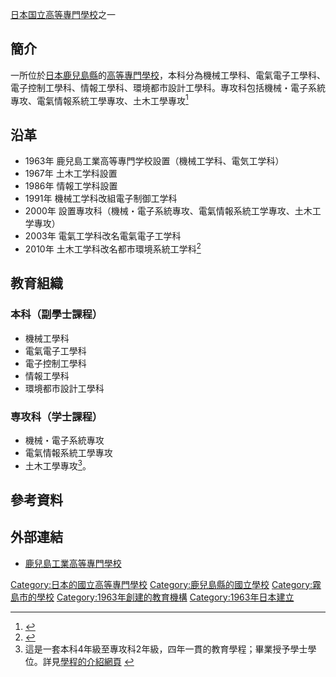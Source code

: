 {{Infobox School
| name           = 鹿兒島工業高等專門學校
| image          = Kagoshima National College of Technology.JPG
| established    = 1963年
| type           = [[國立|國立]]
| legal_person   = {{tsl|ja|国立高等専門学校機構|國立高等專門學校機構}}
| free_label     = 學科
| free_text      = 機械工學科<br/>電氣電子工學科<br/>電子控制工學科<br/>情報工學科<br/>環境都市設計工學科
| free_label2    = 專攻科
| free_text2     = 機械・電子系統專攻<br>電氣情報系統工學專攻<br/>土木工學專攻
| address        = {{JPN}}[[鹿兒島縣|鹿兒島縣]]<br>[[霧島市|霧島市]]隼人町真孝1460-1
| website        = [http://www.kagoshima-ct.ac.jp/ http://www.kagoshima-ct.ac.jp/]
}}

{{nihongo|'''鹿兒島工業高等專門學校'''|鹿児島工業高等専門学校／かごしまこうぎょうこうとうせんもんがっこう|3=National Institute of Technology, Kagoshima College}}[[日本|日本]][[日本国立大学法人|国立]][[高等專門學校|高等專門學校]]之一
==簡介==
一所位於[[日本|日本]][[鹿兒島縣|鹿兒島縣]]的[[高等專門學校|高等專門學校]]，本科分為機械工學科、電氣電子工學科、電子控制工學科、情報工學科、環境都市設計工學科。專攻科包括機械・電子系統專攻、電氣情報系統工學專攻、土木工學專攻<ref>{{cite web|url=http://www4.hhlink.com/link/www.kagoshima-ct.ac.jp/%E9%B9%BF%E5%85%92%E5%B3%B6%E5%B7%A5%E6%A5%AD%E9%AB%98%E7%AD%89%E5%B0%88%E9%96%80%E5%AD%B8%E6%A0%A1|title=鹿兒島工業高等專門學校|publisher=www.kagoshima-ct.ac.jp 國外導航網}}</ref>
== 沿革 ==
*1963年 鹿兒島工業高等專門学校設置（機械工学科、電気工学科） 
*1967年 土木工学科設置 
*1986年 情報工学科設置
*1991年 機械工学科改組電子制御工学科
*2000年 設置專攻科（機械・電子系統專攻、電氣情報系統工学專攻、土木工学專攻） 
*2003年 電氣工学科改名電氣電子工学科
*2010年 土木工学科改名都市環境系統工学科<ref>{{cite web|url=http://www.kagoshima-ct.ac.jp/school-guide/history/|title=沿革|publisher=鹿兒島工專|accessdate=2016-11-11|archive-date=2016-07-25|archive-url=https://web.archive.org/web/20160725064326/http://www.kagoshima-ct.ac.jp/school-guide/history/|dead-url=no}}{{ja}}</ref>
==教育組織==
===本科（副學士課程）===
* 機械工學科
* 電氣電子工學科
* 電子控制工學科
* 情報工學科
* 環境都市設計工學科
=== 専攻科（学士課程） ===
* 機械・電子系統專攻
* 電氣情報系統工學專攻
* 土木工學專攻<ref>這是一套本科4年級至專攻科2年級，四年一貫的教育學程；畢業授予學士學位。詳見[http://www.kagoshima-ct.ac.jp/courses/ 學程的介紹網頁] {{Wayback|url=http://www.kagoshima-ct.ac.jp/courses/ |date=20160920182057 }}</ref>。

==參考資料==
{{reflist}}

==外部連結==
*[http://www.kagoshima-ct.ac.jp/ 鹿兒島工業高等專門學校]{{Wayback|url=http://www.kagoshima-ct.ac.jp/ |date=20161111165822 }}
{{coord|31|43|52.4|N|130|43|43.6|E|region:JP_type:edu|display=title}}
{{高等專門學校}}
{{Authority control}}
[[Category:日本的國立高等專門學校|Category:日本的國立高等專門學校]]
[[Category:鹿兒島縣的國立學校|Category:鹿兒島縣的國立學校]]
[[Category:霧島市的學校|Category:霧島市的學校]]
[[Category:1963年創建的教育機構|Category:1963年創建的教育機構]]
[[Category:1963年日本建立|Category:1963年日本建立]]